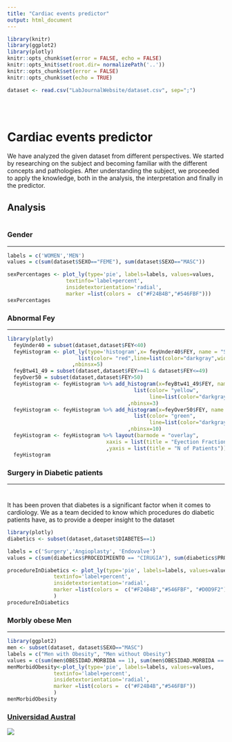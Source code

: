 ```yaml
---
title: "Cardiac events predictor"
output: html_document
---
```

```r
library(knitr)
library(ggplot2)
library(plotly)
knitr::opts_chunk$set(error = FALSE, echo = FALSE)
knitr::opts_knit$set(root.dir= normalizePath('..'))
knitr::opts_chunk$set(error = FALSE)
knitr::opts_chunk$set(echo = TRUE)
```

```r
dataset <- read.csv("LabJournalWebsite/dataset.csv", sep=";")
```


<div class="row" style="padding-top: 30px;">
<div class="col-sm-6">

# **Cardiac events predictor**

We have analyzed the given dataset from different perspectives. 
We started by researching on the subject and becoming familiar with the different concepts and pathologies. After understanding the subject, we proceeded to apply the knowledge, both in the analysis, the interpretation and finally in the predictor.

## Analysis

```r

```

### **Gender**

***

```r

labels = c('WOMEN','MEN')
values = c(sum(dataset$SEXO=="FEME"), sum(dataset$SEXO=="MASC"))

sexPercentages <- plot_ly(type='pie', labels=labels, values=values, 
                   textinfo='label+percent',
                   insidetextorientation='radial',
                   marker =list(colors =  c("#F24B4B","#546FBF")))
sexPercentages
```


### **Abnormal Fey**

***

```r
library(plotly)
  feyUnder40 = subset(dataset,dataset$FEY<40)
  feyHistogram <- plot_ly(type='histogram',x= feyUnder40$FEY, name = "SEVERE", marker = 
                       list(color= "red",line=list(color="darkgray",width=0.0))
                     ,nbinsx=5)
  feyBtw41_49 = subset(dataset,dataset$FEY>=41 & dataset$FEY<=49)
  feyOver50 = subset(dataset,dataset$FEY>50)
  feyHistogram <- feyHistogram %>% add_histogram(x=feyBtw41_49$FEY, name = "LIMIT", marker = 
                                         list(color= "yellow",
                                              line=list(color="darkgray",width=0.0))
                                       ,nbinsx=3)
  feyHistogram <- feyHistogram %>% add_histogram(x=feyOver50$FEY, name = "NORMAL", marker = 
                                         list(color= "green",
                                              line=list(color="darkgray",width=0.0))
                                       ,nbinsx=10)
  feyHistogram <- feyHistogram %>% layout(barmode = "overlay", 
                                xaxis = list(title = "Eyection Fraction (%)")
                                ,yaxis = list(title = "N of Patients"))
  feyHistogram
```


### **Surgery in Diabetic patients**

***
# 

It has been proven that diabetes is a significant factor when it comes to cardiology. We as a team decided to know which procedures do diabetic patients have, as to provide a deeper insight to the dataset

```r
library(plotly)
diabetics <- subset(dataset,dataset$DIABETES==1)

labels = c('Surgery','Angioplasty', 'Endovalve')
values = c(sum(diabetics$PROCEDIMIENTO == "CIRUGIA"), sum(diabetics$PROCEDIMIENTO == "ANGIOPLASTIA"),sum(diabetics$PROCEDIMIENTO == "ENDOVALVULA"))

procedureInDiabetics <- plot_ly(type='pie', labels=labels, values=values, 
               textinfo='label+percent',
               insidetextorientation='radial',
               marker =list(colors =  c("#F24B4B","#546FBF", "#D0D9F2"))
               )
procedureInDiabetics
```


### **Morbly obese Men**

***
```r
library(ggplot2)
men <- subset(dataset, dataset$SEXO=="MASC")
labels = c("Men with Obesity", "Men without Obesity")
values = c(sum(men$OBESIDAD.MORBIDA == 1), sum(men$OBESIDAD.MORBIDA == 0))
menMorbidObesity<-plot_ly(type='pie', labels=labels, values=values, 
               textinfo='label+percent',
               insidetextorientation='radial',
               marker =list(colors =  c("#F24B4B","#546FBF"))
               )
menMorbidObesity
```



</div>
<div class="col-sm-6">

### [Universidad Austral](https://www.austral.edu.ar/)

<a href = "https://www.austral.edu.ar/">
![](images/LogoAustral.png)
</a>
</div>
